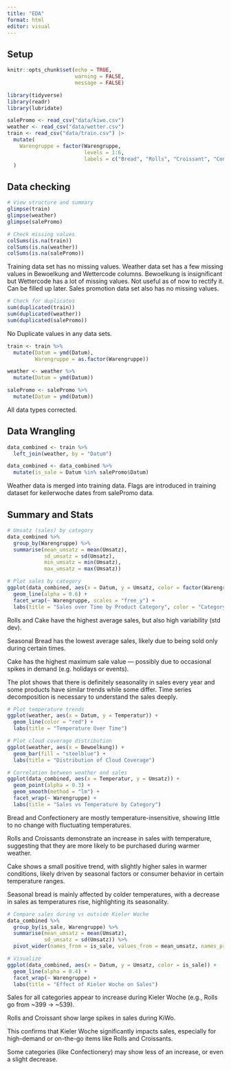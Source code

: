 ```yaml
---
title: "EDA"
format: html
editor: visual
---
```


## Setup

```r
knitr::opts_chunk$set(echo = TRUE,
                      warning = FALSE,
                      message = FALSE)
```

```r
library(tidyverse)
library(readr)
library(lubridate)

```

```r
salePromo <- read_csv("data/kiwo.csv")
weather <- read_csv("data/wetter.csv")
train <- read_csv("data/train.csv") |> 
  mutate(
    Warengruppe = factor(Warengruppe,
                         levels = 1:6,
                         labels = c("Bread", "Rolls", "Croissant", "Confectionery", "Cake", "Seasonal Bread"))
  )
```

## Data checking

```r
# View structure and summary
glimpse(train)
glimpse(weather)
glimpse(salePromo)
```


```r
# Check missing values
colSums(is.na(train))
colSums(is.na(weather))
colSums(is.na(salePromo))
```

Training data set has no missing values. Weather data set has a few missing values in Bewoelkung and Wettercode columns. Bewoelkung is insignificant but Wettercode has a lot of missing values. Not useful as of now to rectify it. Can be filled up later. Sales promotion data set also has no missing values.

```r
# Check for duplicates
sum(duplicated(train))
sum(duplicated(weather))
sum(duplicated(salePromo))

```
No Duplicate values in any data sets. 

```r
train <- train %>%
  mutate(Datum = ymd(Datum),
         Warengruppe = as.factor(Warengruppe))

weather <- weather %>%
  mutate(Datum = ymd(Datum))

salePromo <- salePromo %>%
  mutate(Datum = ymd(Datum))
```

All data types corrected.

## Data Wrangling

```r
data_combined <- train %>%
  left_join(weather, by = "Datum")

data_combined <- data_combined %>%
  mutate(is_sale = Datum %in% salePromo$Datum)
```

Weather data is merged into training data. Flags are introduced in training dataset for keilerwoche dates from salePromo data.

## Summary and Stats

```r
# Umsatz (sales) by category
data_combined %>%
  group_by(Warengruppe) %>%
  summarise(mean_umsatz = mean(Umsatz),
            sd_umsatz = sd(Umsatz),
            min_umsatz = min(Umsatz),
            max_umsatz = max(Umsatz))

# Plot sales by category
ggplot(data_combined, aes(x = Datum, y = Umsatz, color = factor(Warengruppe))) +
  geom_line(alpha = 0.6) +
  facet_wrap(~ Warengruppe, scales = "free_y") +
  labs(title = "Sales over Time by Product Category", color = "Category")

```

Rolls and Cake have the highest average sales, but also high variability (std dev).

Seasonal Bread has the lowest average sales, likely due to being sold only during certain times.

Cake has the highest maximum sale value — possibly due to occasional spikes in demand (e.g. holidays or events).

The plot shows that there is definitely seasonality in sales every year and some products have similar trends while some differ. Time series decomposition is necessary to understand the sales deeply. 

```r
# Plot temperature trends
ggplot(weather, aes(x = Datum, y = Temperatur)) +
  geom_line(color = "red") +
  labs(title = "Temperature Over Time")

# Plot cloud coverage distribution
ggplot(weather, aes(x = Bewoelkung)) +
  geom_bar(fill = "steelblue") +
  labs(title = "Distribution of Cloud Coverage")

# Correlation between weather and sales
ggplot(data_combined, aes(x = Temperatur, y = Umsatz)) +
  geom_point(alpha = 0.3) +
  geom_smooth(method = "lm") +
  facet_wrap(~ Warengruppe) +
  labs(title = "Sales vs Temperature by Category")
```

Bread and Confectionery are mostly temperature-insensitive, showing little to no change with fluctuating temperatures.

Rolls and Croissants demonstrate an increase in sales with temperature, suggesting that they are more likely to be purchased during warmer weather.

Cake shows a small positive trend, with slightly higher sales in warmer conditions, likely driven by seasonal factors or consumer behavior in certain temperature ranges.

Seasonal bread is mainly affected by colder temperatures, with a decrease in sales as temperatures rise, highlighting its seasonality.

```r
# Compare sales during vs outside Kieler Woche
data_combined %>%
  group_by(is_sale, Warengruppe) %>%
  summarise(mean_umsatz = mean(Umsatz),
            sd_umsatz = sd(Umsatz)) %>%
  pivot_wider(names_from = is_sale, values_from = mean_umsatz, names_prefix = "sale_")

# Visualize
ggplot(data_combined, aes(x = Datum, y = Umsatz, color = is_sale)) +
  geom_line(alpha = 0.4) +
  facet_wrap(~ Warengruppe) +
  labs(title = "Effect of Kieler Woche on Sales")

```

Sales for all categories appear to increase during Kieler Woche (e.g., Rolls go from ~399 → ~539).

Rolls and Croissant show large spikes in sales during KiWo.

This confirms that Kieler Woche significantly impacts sales, especially for high-demand or on-the-go items like Rolls and Croissants.

Some categories (like Confectionery) may show less of an increase, or even a slight decrease.

